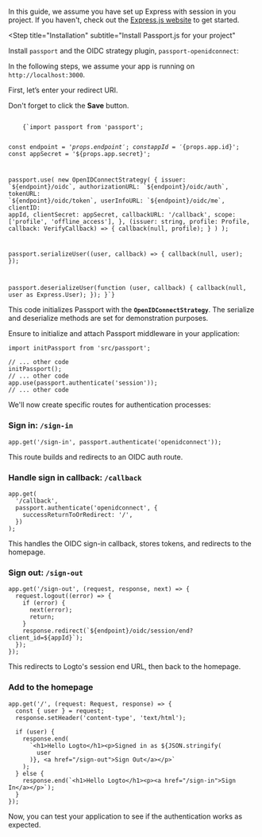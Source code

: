 
<Steps>

<Step title="Prerequisites">

In this guide, we assume you have set up Express with session in you project. If you haven't, check out the [Express.js website](https://expressjs.com/) to get started.

</Step>

<Step
  title="Installation"
  subtitle="Install Passport.js for your project"
>

Install `passport` and the OIDC strategy plugin, `passport-openidconnect`:

<NpmLikeInstallation packageName="passport passport-openidconnect" />

</Step>

<Step title="Configure redirect URI">

<InlineNotification>
  In the following steps, we assume your app is running on <code>http://localhost:3000</code>.
</InlineNotification>

First, let’s enter your redirect URI.

<UriInputField name="redirectUris" defaultValue="http://localhost:3000/api/auth/callback/logto" />

Don't forget to click the **Save** button.

</Step>

<Step title="Initialize Passport.js with OIDC strategy">

<Code title="src/passport.ts" className="language-ts">
    {`import passport from 'passport';

const endpoint = '${props.endpoint}';
const appId = '${props.app.id}';
const appSecret = '${props.app.secret}';

  passport.use(
    new OpenIDConnectStrategy(
      {
        issuer: \`\${endpoint}/oidc\`,
        authorizationURL: \`\${endpoint}/oidc/auth\`,
        tokenURL: \`\${endpoint}/oidc/token\`,
        userInfoURL: \`\${endpoint}/oidc/me\`,
        clientID: appId,
        clientSecret: appSecret,
        callbackURL: '/callback',
        scope: ['profile', 'offline_access'],
      },
      (issuer: string, profile: Profile, callback: VerifyCallback) => {
        callback(null, profile);
      }
    )
  );

  passport.serializeUser((user, callback) => {
    callback(null, user);
  });

  passport.deserializeUser(function (user, callback) {
    callback(null, user as Express.User);
  });
}`}
</Code>

This code initializes Passport with the **`OpenIDConnectStrategy`**. The serialize and deserialize methods are set for demonstration purposes.

Ensure to initialize and attach Passport middleware in your application:

```tsx
import initPassport from 'src/passport';

// ... other code
initPassport();
// ... other code
app.use(passport.authenticate('session'));
// ... other code
```

</Step>

<Step title="Implement sign-in and sign-out">

We'll now create specific routes for authentication processes:

### Sign in: `/sign-in`

```tsx
app.get('/sign-in', passport.authenticate('openidconnect'));
```

This route builds and redirects to an OIDC auth route.

### Handle sign in callback: `/callback`

```tsx
app.get(
  '/callback',
  passport.authenticate('openidconnect', {
    successReturnToOrRedirect: '/',
  })
);
```

This handles the OIDC sign-in callback, stores tokens, and redirects to the homepage.

### Sign out: `/sign-out`

```tsx
app.get('/sign-out', (request, response, next) => {
  request.logout((error) => {
    if (error) {
      next(error);
      return;
    }
    response.redirect(`${endpoint}/oidc/session/end?client_id=${appId}`);
  });
});
```

This redirects to Logto's session end URL, then back to the homepage.

### Add to the homepage

```tsx
app.get('/', (request: Request, response) => {
  const { user } = request;
  response.setHeader('content-type', 'text/html');

  if (user) {
    response.end(
      `<h1>Hello Logto</h1><p>Signed in as ${JSON.stringify(
        user
      )}, <a href="/sign-out">Sign Out</a></p>`
    );
  } else {
    response.end(`<h1>Hello Logto</h1><p><a href="/sign-in">Sign In</a></p>`);
  }
});
```

</Step>

<Step title="Checkpoint: Test Logto and Passport integration">

Now, you can test your application to see if the authentication works as expected.

</Step>

</Steps>

